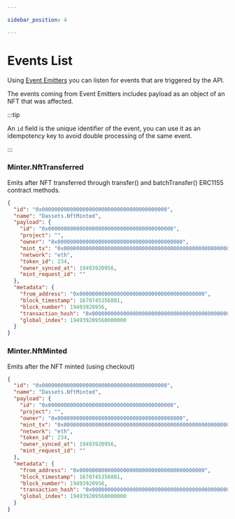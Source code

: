 ```yaml
---

sidebar_position: 4

---
```


# Events List

Using [Event Emitters](/docs/api/getting-started/event-emitters) you can listen for events that are triggered by the API.

The events coming from Event Emitters includes payload as an object of an NFT that was affected.

:::tip

An `id` field is the unique identifier of the event, you can use it as an idempotency key to avoid double processing of the same event.

:::

### Minter.NftTransferred

Emits after NFT transferred through transfer() and batchTransfer() ERC1155 contract methods.

```json
{
  "id": "0x0000000000000000000000000000000000000000",
  "name": "Dassets.NftMinted",
  "payload": {
    "id": "0x0000000000000000000000000000000000000000",
    "project": "",
    "owner": "0x0000000000000000000000000000000000000000",
    "mint_tx": "0x0000000000000000000000000000000000000000000000000000000000000000",
    "network": "eth",
    "token_id": 234,
    "owner_synced_at": 19493920956,
    "mint_request_id": ""
  },
  "metadata": {
    "from_address": "0x0000000000000000000000000000000000000000",
    "block_timestamp": 1670745356881,
    "block_number": 19493920956,
    "transaction_hash": "0x0000000000000000000000000000000000000000000000000000000000000000",
    "global_index": 194939209560000000
  }
}
```

### Minter.NftMinted

Emits after the NFT minted (using checkout)

```json
{
  "id": "0x0000000000000000000000000000000000000000",
  "name": "Dassets.NftMinted",
  "payload": {
    "id": "0x0000000000000000000000000000000000000000",
    "project": "",
    "owner": "0x0000000000000000000000000000000000000000",
    "mint_tx": "0x0000000000000000000000000000000000000000000000000000000000000000",
    "network": "eth",
    "token_id": 234,
    "owner_synced_at": 19493920956,
    "mint_request_id": ""
  },
  "metadata": {
    "from_address": "0x0000000000000000000000000000000000000000",
    "block_timestamp": 1670745356881,
    "block_number": 19493920956,
    "transaction_hash": "0x0000000000000000000000000000000000000000000000000000000000000000",
    "global_index": 194939209560000000
  }
}
```